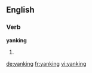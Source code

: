 
==English==

===Verb===
'''yanking'''

# {{present participle of|yank}}

[[de:yanking]]
[[fr:yanking]]
[[vi:yanking]]